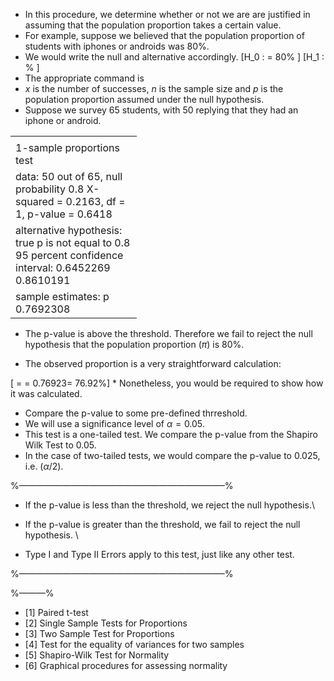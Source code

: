 <p>

\textbf{Single Sample Proportion Test (a)}

*  In this procedure, we determine whether or not we are are justified in assuming that the population proportion takes a certain value.
*  For example, suppose we believed that the population proportion of students with iphones or androids was $80\%$.
*  We would write the null and alternative accordingly.
\[H_0 : \pi = 80\% \]
\[H_1 : \pi \neq 80\% \]
*  The  appropriate \texttt{R} command is \texttt{prop.test(x,n,p)}
*  $x$ is the number of successes, $n$ is the sample size and $p$ is the population proportion assumed under the null hypothesis.
*  Suppose we survey 65 students, with 50 replying that they had an iphone or android.

----------------------------
<pre><code>
> prop.test(50,65,0.80)

1-sample proportions test

data:  50 out of 65, null probability 0.8
X-squared = 0.2163, df = 1, p-value = 0.6418

alternative hypothesis: true p is not equal to 0.8
95 percent confidence interval:
0.6452269 0.8610191

sample estimates:
p
0.7692308
</code></pre>

---------------------------------------------------------------

*  The p-value is above the threshold. Therefore we fail to reject the null hypothesis that the population proportion ($\pi$) is $80\%$.

*  The observed proportion is a very straightforward calculation:

\[ \hat{p} = \frac{50}{65} = 0.76923= 76.92\%\]
*  Nonetheless, you would be required to show how it was calculated.




\textbf{Shapiro-Wilk Test}
\begin{framed}

\textbf{H$_{0}$}: The sample is drawn from a normally distributed population.\\ \smallskip
\textbf{H$_{1}$}: The sample is drawn from a population that is NOT normally distributed

\end{framed}


*  Compare the p-value to some pre-defined thrreshold.
*  We will use a significance level of $\alpha=0.05$.
*  This test is a one-tailed test. We compare the p-value from the Shapiro Wilk Test to 0.05.
*  In the case of two-tailed tests, we would compare the p-value to 0.025, i.e. ($\alpha/2$).

%-----------------------------------------------------------------------%

\textbf{Shapiro-Wilk Test}


*  If the p-value is less than the threshold, we reject the null hypothesis.\\
\textit{(We have enough evidence to say that the population is not normally distributed.)}

\smallskip
*  If the p-value is greater than the threshold, we fail to reject the null hypothesis. \\ \textit{(We dont have enough evidence to say that the population is not normally distributed.)}
\smallskip

*  Type I and Type II Errors apply to this test, just like any other test.




%-----------------------------------------------------------------------%


\begin{figure}
\centering
\includegraphics[width=0.79\linewidth]{images/Y1}

\end{figure}


\begin{figure}
\centering
\includegraphics[width=0.79\linewidth]{images/Y2}

\end{figure}



\begin{figure}
\centering
\includegraphics[width=0.79\linewidth]{images/Y3}

\end{figure}



%---------%

\textbf{Using \texttt{R} for Inference Procedures}

*  [1] Paired t-test
*  [2] Single Sample Tests for Proportions
*  [3] Two Sample Test for Proportions
*  [4] Test for the equality of variances for two samples
*  [5] Shapiro-Wilk Test for Normality
*  [6] Graphical procedures for assessing normality










